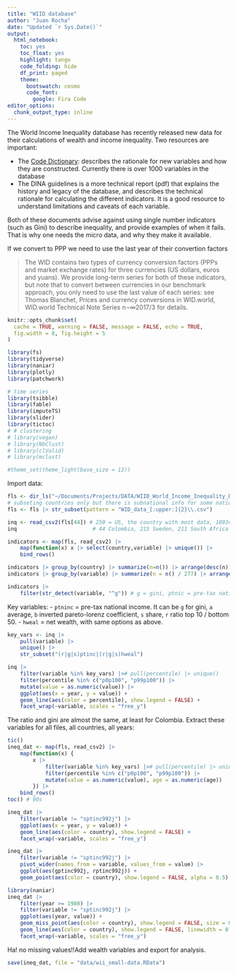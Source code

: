 ```yaml
---
title: "WIID database"
author: "Juan Rocha"
date: "Updated `r Sys.Date()`"
output:
  html_notebook:
    toc: yes
    toc_float: yes
    highlight: tango
    code_folding: hide
    df_print: paged
    theme: 
      bootswatch: cosmo
      code_font:
        google: Fira Code
editor_options: 
  chunk_output_type: inline
---
```


The World Income Inequality database has recently released new data for their
calculations of wealth and income inequality. Two resources are important:

- The [Code Dictionary](https://wid.world/codes-dictionary/): describes the 
rationale for new variables and how they are constructed. Currently there is over
1000 variables in the database
- The DINA guidelines is a more technical report (pdf) that explains the history
and legacy of the database, and describes the technical rationale for calculating
the different indicators. It is a good resource to understand limitations and 
caveats of each variable.

Both of these documents advise against using single number indicators (such as 
Gini) to describe inequality, and provide examples of when it fails. That is why
one needs the micro data, and why they make it available.

If we convert to PPP we need to use the last year of their convertion factors

> The WID contains two types of currency conversion factors (PPPs and market exchange rates) for three currencies (US dollars, euros and yuans). We provide long-term series for both of these indicators, but note that to convert between currencies in our benchmark approach, you only need to use the last value of each series: see Thomas Blanchet, Prices and currency conversions in WID.world, WID.world Technical Note Series n¬∞2017/3 for details.

```r
knitr::opts_chunk$set(
  cache = TRUE, warning = FALSE, message = FALSE, echo = TRUE,
  fig.width = 8, fig.height = 5
)

library(fs)
library(tidyverse)
library(naniar)
library(plotly)
library(patchwork)

# time series
library(tsibble)
library(fable)
library(imputeTS)
library(slider)
library(tictoc)
# # clustering
# library(vegan)
# library(NbClust)
# library(clValid)
# library(mclust)

#theme_set(theme_light(base_size = 12))
```

Import data:

```r

fls <- dir_ls("~/Documents/Projects/DATA/WIID_World_Income_Inequality_DB/wid_all_data-20230323/")
# subseting countries only but there is subnational info for some nations (e.g. US)
fls <- fls |> str_subset(pattern = "WID_data_[:upper:]{2}\\.csv")

inq <- read_csv2(fls[44]) # 250 = US, the country with most data, 1093vas, 500k obs
inq                        # 44 Colombia, 215 Sweden, 211 South Africa

indicators <- map(fls, read_csv2) |> 
    map(function(x) x |> select(country,variable) |> unique()) |> 
    bind_rows()

indicators |> group_by(country) |> summarize(n=n()) |> arrange(desc(n)) # 277 countries
indicators |> group_by(variable) |> summarize(n = n() / 277) |> arrange(desc(n)) # 1377 variables

indicators |> 
    filter(str_detect(variable, "^g")) # g = gini, ptnic = pre-tax national income
```

Key variables:
- `ptninc` = pre-tax national income. It can be `g` for gini, `a` average, `b` inverted pareto-lorenz coefficient, `s` share, `r` ratio top 10 / bottom 50.
- `hweal` = net wealth, with same options as above.

```r
key_vars <- inq |> 
    pull(variable) |> 
    unique() |> 
    str_subset("(r|g|s)ptinc|(r|g|s)hweal")

inq |> 
    filter(variable %in% key_vars) |># pull(percentile) |> unique()
    filter(percentile %in% c("p0p100", "p99p100")) |> 
    mutate(value = as.numeric(value)) |> 
    ggplot(aes(x = year, y = value)) +
    geom_line(aes(color = percentile), show.legend = FALSE) + 
    facet_wrap(~variable, scales = "free_y")
```

The ratio and gini are almost the same, at least for Colombia. Extract these variables for all files, all countries, all years:

```r
tic()
ineq_dat <- map(fls, read_csv2) |> 
    map(function(x) {
        x |> 
            filter(variable %in% key_vars) |># pull(percentile) |> unique()
            filter(percentile %in% c("p0p100", "p99p100")) |> 
            mutate(value = as.numeric(value), age = as.numeric(age))
        }) |> 
    bind_rows()
toc() # 90s

ineq_dat |> 
    filter(variable != "sptinc992j") |> 
    ggplot(aes(x = year, y = value)) +
    geom_line(aes(color = country), show.legend = FALSE) + 
    facet_wrap(~variable, scales = "free_y")
```

```r
ineq_dat |> 
    filter(variable != "sptinc992j") |> 
    pivot_wider(names_from = variable, values_from = value) |> 
    ggplot(aes(gptinc992j, rptinc992j)) +
    geom_point(aes(color = country), show.legend = FALSE, alpha = 0.5) 

```

```r
library(naniar)
ineq_dat |> 
    filter(year >= 1980) |> 
    filter(variable != "sptinc992j") |> 
    ggplot(aes(year, value)) +
    geom_miss_point(aes(color = country), show.legend = FALSE, size = 0.1, alpha = 0.3) +
    geom_line(aes(color = country), show.legend = FALSE, linewidth = 0.1) +
    facet_wrap(~variable, scales = "free_y")
```

Ha! no missing values!!Add wealth variables and export for analysis. 

```r
save(ineq_dat, file = "data/wii_small-data.RData")
```

